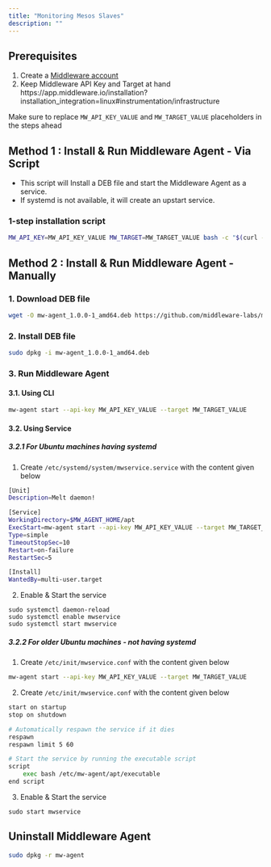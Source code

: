 ```yaml
---
title: "Monitoring Mesos Slaves"
description: ""
---
```


## Prerequisites

<ol>
    <li>Create a <a href="https://app.middleware.io/auth/register/" rel="nofollow noopener noreferrer" target="_blank" translate="no">Middleware account</a></li>
    <li>Keep Middleware API Key and Target at hand https://app.middleware.io/installation?installation_integration=linux#instrumentation/infrastructure </li>
</ol>

<Note>Make sure to replace `MW_API_KEY_VALUE` and `MW_TARGET_VALUE` placeholders in the steps ahead</Note>


## Method 1 : Install & Run Middleware Agent - Via Script

* This script will Install a DEB file and start the Middleware Agent as a service.
* If systemd is not available, it will create an upstart service.
### 1-step installation script
```bash
MW_API_KEY=MW_API_KEY_VALUE MW_TARGET=MW_TARGET_VALUE bash -c "$(curl -L https://install.middleware.io/scripts/mesos-slave-ubuntu-install.sh)"
```


## Method 2 : Install & Run Middleware Agent - Manually

### 1. Download DEB file
```bash
wget -O mw-agent_1.0.0-1_amd64.deb https://github.com/middleware-labs/mw-agent/releases/download/1.0.0/mw-agent_1.0.0-1_amd64.deb
```

### 2. Install DEB file
```bash
sudo dpkg -i mw-agent_1.0.0-1_amd64.deb
```

### 3. Run Middleware Agent

#### 3.1. Using CLI
```bash
mw-agent start --api-key MW_API_KEY_VALUE --target MW_TARGET_VALUE
```

#### 3.2. Using Service

##### 3.2.1 For Ubuntu machines having systemd

1. Create `/etc/systemd/system/mwservice.service` with the content given below
```bash
[Unit]
Description=Melt daemon!

[Service]
WorkingDirectory=$MW_AGENT_HOME/apt
ExecStart=mw-agent start --api-key MW_API_KEY_VALUE --target MW_TARGET_VALUE
Type=simple
TimeoutStopSec=10
Restart=on-failure
RestartSec=5

[Install]
WantedBy=multi-user.target
```

2. Enable & Start the service
```
sudo systemctl daemon-reload
sudo systemctl enable mwservice
sudo systemctl start mwservice
```
##### 3.2.2 For older Ubuntu machines - not having systemd

1. Create `/etc/init/mwservice.conf` with the content given below
```bash
mw-agent start --api-key MW_API_KEY_VALUE --target MW_TARGET_VALUE
```

2. Create `/etc/init/mwservice.conf` with the content given below
```bash
start on startup
stop on shutdown

# Automatically respawn the service if it dies
respawn
respawn limit 5 60

# Start the service by running the executable script
script
    exec bash /etc/mw-agent/apt/executable
end script
```

3. Enable & Start the service
```
sudo start mwservice
```

## Uninstall Middleware Agent
```bash
sudo dpkg -r mw-agent
```